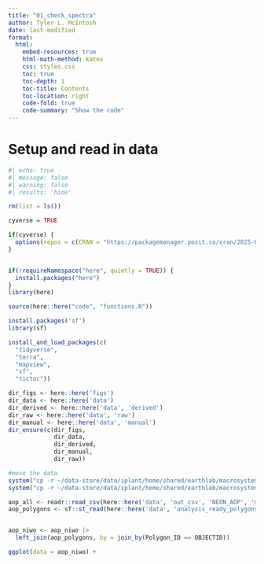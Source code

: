 ```yaml
---
title: "01_check_spectra"
author: Tyler L. McIntosh
date: last-modified
format:
  html:
    embed-resources: true
    html-math-method: katex
    css: styles.css
    toc: true
    toc-depth: 1
    toc-title: Contents
    toc-location: right
    code-fold: true
    code-summary: "Show the code"
---
```


# Setup and read in data

``` r
#| echo: true
#| message: false
#| warning: false
#| results: 'hide'

rm(list = ls())

cyverse = TRUE

if(cyverse) {
  options(repos = c(CRAN = "https://packagemanager.posit.co/cran/2025-04-11"))
}


if(!requireNamespace("here", quietly = TRUE)) {
  install.packages("here")
}
library(here)

source(here::here("code", "functions.R"))

install.packages('sf')
library(sf)

install_and_load_packages(c(
  "tidyverse",
  "terra",
  "mapview",
  "sf",
  "tictoc"))

dir_figs <- here::here('figs')
dir_data <- here::here('data')
dir_derived <- here::here('data', 'derived')
dir_raw <- here::here('data', 'raw')
dir_manual <- here::here('data', 'manual')
dir_ensure(c(dir_figs,
             dir_data,
             dir_derived,
             dir_manual,
             dir_raw))


```



```r

#move the data
system("cp -r ~/data-store/data/iplant/home/shared/earthlab/macrosystems/field-data/output/summary_spectra/out_csv ~/cross-sensor-cal/tlm_check_spectra/data/") 
system("cp -r ~/data-store/data/iplant/home/shared/earthlab/macrosystems/field-data/analysis_ready_polygons ~/cross-sensor-cal/tlm_check_spectra/data/") 

aop_all <- readr::read_csv(here::here('data', 'out_csv', 'NEON_AOP', 'merged_data_NEON_AOP_full_diam_all.csv'))
aop_polygons <- sf::st_read(here::here('data', 'analysis_ready_polygons', "aop_polygons_4_22_2025_analysis_ready.geojson"))


aop_niwo <- aop_niwo |>
  left_join(aop_polygons, by = join_by(Polygon_ID == OBJECTID))

```


```r

ggplot(data = aop_niwo) +
  



```